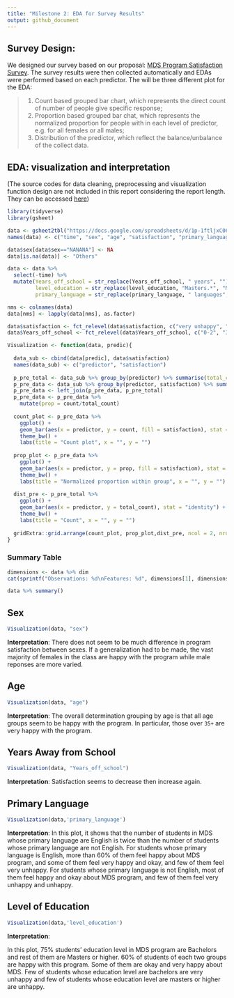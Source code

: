 ```yaml
---
title: "Milestone 2: EDA for Survey Results"
output: github_document
---
```


## Survey Design:

We designed our survey based on our proposal: [MDS Program Satisfaction Survey](https://docs.google.com/forms/d/e/1FAIpQLSen3J_qhrALM8JovRQPo0KoHIKeoBqauHTrYQbwaC0DM8XFfA/viewform). The survey results were then collected automatically and EDAs were performed based on each predictor. The will be three different plot for the EDA: 

> 1. Count based grouped bar chart, which represents the direct count of number of people give specific response;
> 2. Proportion based grouped bar chat, which represents the normalized proportion for people with in each level of predictor, e.g. for all females or all males;
> 3. Distribution of the predictor, which reflect the balance/unbalance of the collect data.

## EDA: visualization and interpretation
(The source codes for data cleaning, preprocessing and visualization function design are not included in this report considering the report length. They can be accessed [here](Milestone_2_EDA.Rmd))

```r
library(tidyverse)
library(gsheet)

data <- gsheet2tbl("https://docs.google.com/spreadsheets/d/1p-1ftljxC06sAmkSKfADT1E8P_0N4u5dlqQHmJGc-x8/edit?usp=sharing")
names(data) <- c("time", "sex", "age", "satisfaction", "primary_language", "level_education", "STEM", "Years_off_school")

data$sex[data$sex=="NANANA"] <- NA
data[is.na(data)] <- "Others"

data <- data %>% 
  select(-time) %>% 
  mutate(Years_off_school = str_replace(Years_off_school, " years", ""),
         level_education = str_replace(level_education, "Masters.*", "Masters+"),
         primary_language = str_replace(primary_language, " languages", ""))

nms <- colnames(data)
data[nms] <- lapply(data[nms], as.factor)

data$satisfaction <- fct_relevel(data$satisfaction, c("very unhappy", "unhappy", "okay", "happy", "very happy"))
data$Years_off_school <- fct_relevel(data$Years_off_school, c("0-2", "3-5", "5-10", "10+"))

Visualization <- function(data, predic){
  
  data_sub <- cbind(data[predic], data$satisfaction)
  names(data_sub) <- c("predictor", "satisfaction")
  
  p_pre_total <- data_sub %>% group_by(predictor) %>% summarise(total_count = n())
  p_pre_data <- data_sub %>% group_by(predictor, satisfaction) %>% summarise(count = n())
  p_pre_data <- left_join(p_pre_data, p_pre_total)
  p_pre_data <- p_pre_data %>%
    mutate(prop = count/total_count)
    
  count_plot <- p_pre_data %>%
    ggplot() +
    geom_bar(aes(x = predictor, y = count, fill = satisfaction), stat = "identity", position = 'dodge') +
    theme_bw() +
    labs(title = "Count plot", x = "", y = "")
    
  prop_plot <- p_pre_data %>%
    ggplot() +
    geom_bar(aes(x = predictor, y = prop, fill = satisfaction), stat = "identity", position = 'dodge') +
    theme_bw() +
    labs(title = "Normalized proportion within group", x = "", y = "")
    
  dist_pre <- p_pre_total %>%
    ggplot() +
    geom_bar(aes(x = predictor, y = total_count), stat = "identity") +
    theme_bw() +
    labs(title = "Count", x = "", y = "")
    
  gridExtra::grid.arrange(count_plot, prop_plot,dist_pre, ncol = 2, nrow = 2)
}
```
### Summary Table
```r
dimensions <- data %>% dim
cat(sprintf("Observations: %d\nFeatures: %d", dimensions[1], dimensions[2]))

data %>% summary()
```

## Sex

```r
Visualization(data, "sex")
```

**Interpretation**: There does not seem to be much difference in program satisfaction between sexes. If a generalization had to be made, the vast majority of females in the class are happy with the program while male reponses are more varied.

## Age

```r
Visualization(data, "age")
```

**Interpretation**: The overall determination grouping by age is that all age groups seem to be happy with the program. In particular, those over `35+` are very happy with the program.

## Years Away from School

```r
Visualization(data, "Years_off_school")
```

**Interpretation**: Satisfaction seems to decrease then increase again.

## Primary Language 

```r
Visualization(data,'primary_language')
```

**Interpretation**: 
In this plot, it shows that the number of students in MDS whose primary language are English is twice than the number of students whose primary language are not English. For students whose primary language is English, more than 60% of them feel happy about MDS program, and some of them feel very happy and okay, and few of them feel very unhappy. For students whose primary language is not English, most of them feel happy and okay about MDS program, and few of them feel very unhappy and unhappy. 

## Level of Education

```r
Visualization(data,'level_education')
```

**Interpretation**: 

In this plot, 75% students' education level in MDS program are Bachelors and rest of them are Masters or higher. 60% of students of each two groups are happy with this program. Some of them are okay and very happy about MDS. Few of students whose education level are bachelors are very unhappy and few of students whose education level are masters or higher are unhappy. 
